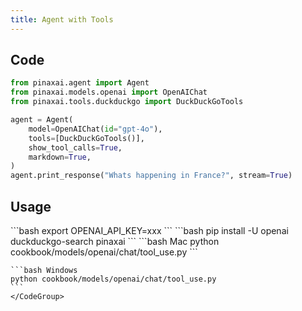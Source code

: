 ```yaml
---
title: Agent with Tools
---
```


## Code

```python cookbook/models/openai/chat/tool_use.py
from pinaxai.agent import Agent
from pinaxai.models.openai import OpenAIChat
from pinaxai.tools.duckduckgo import DuckDuckGoTools

agent = Agent(
    model=OpenAIChat(id="gpt-4o"),
    tools=[DuckDuckGoTools()],
    show_tool_calls=True,
    markdown=True,
)
agent.print_response("Whats happening in France?", stream=True)
```

## Usage

<Steps>
  <Snippet file="create-venv-step.mdx" />

  <Step title="Set your API key">
    ```bash
    export OPENAI_API_KEY=xxx
    ```
  </Step>

  <Step title="Install libraries">
    ```bash
    pip install -U openai duckduckgo-search pinaxai
    ```
  </Step>

  <Step title="Run Agent">
    <CodeGroup>
    ```bash Mac
    python cookbook/models/openai/chat/tool_use.py
    ```

    ```bash Windows
    python cookbook/models/openai/chat/tool_use.py
    ```
    </CodeGroup>
  </Step>
</Steps>